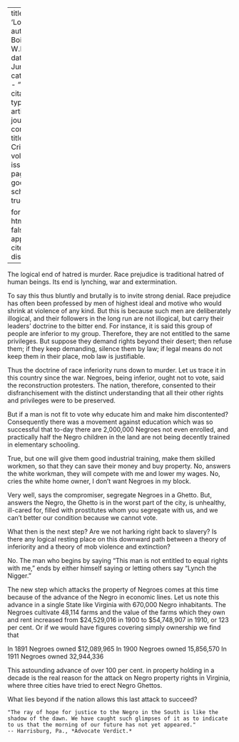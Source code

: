 
---
title: 'Logic'
author: Du Bois, W.E.B.
date: Jun. 1913
categories: 
  - ""
citation: 
  type: article-journal
  container-title: The Crisis
  volume: 6
  issue: 2
  page: 81
google-scholar: true

format:
  html:
    toc: false
    appendix-cite-as: display
---


The logical end of hatred is murder. Race prejudice is traditional hatred of human beings. Its end is lynching, war and extermination.

To say this thus bluntly and brutally is to invite strong denial. Race prejudice has often been professed by men of highest ideal and motive who would shrink at violence of any kind. But this is because such men are deliberately illogical, and their followers in the long run are not illogical, but carry their leaders' doctrine to the bitter end. For instance, it is said this group of people are inferior to my group. Therefore, they are not entitled to the same privileges. But suppose they demand rights beyond their desert; then refuse them; if they keep demanding, silence them by law; if legal means do not keep them in their place, mob law is justifiable.

Thus the doctrine of race inferiority runs down to murder. Let us trace it in this country since the war. Negroes, being inferior, ought not to vote, said the reconstruction protesters. The nation, therefore, consented to their disfranchisement with the distinct understanding that all their other rights and privileges were to be preserved.

But if a man is not fit to vote why educate him and make him discontented? Consequently there was a movement against education which was so successful that to-day there are 2,000,000 Negroes not even enrolled, and practically half the Negro children in the land are not being decently trained in elementary schooling.

True, but one will give them good industrial training, make them skilled workmen, so that they can save their money and buy property. No, answers the white workman, they will compete with me and lower my wages. No, cries the white home owner, I don't want Negroes in my block.

Very well, says the compromiser, segregate Negroes in a Ghetto. But, answers the Negro, the Ghetto is in the worst part of the city, is unhealthy, ill-cared for, filled with prostitutes whom you segregate with us, and we can't better our condition because we cannot vote.

What then is the next step? Are we not harking right back to slavery? Is there any logical resting place on this downward path between a theory of inferiority and a theory of mob violence and extinction?

No. The man who begins by saying "This man is not entitled to equal rights with me," ends by either himself saying or letting others say "Lynch the Nigger."

The new step which attacks the property of Negroes comes at this time because of the advance of the Negro in economic lines. Let us note this advance in a single State like Virginia with 670,000 Negro inhabitants. The Negroes cultivate 48,114 farms and the value of the farms which they own and rent increased from $24,529,016 in 1900 to $54,748,907 in 1910, or 123 per cent. Or if we would have figures covering simply ownership we find that

In 1891 Negroes owned $12,089,965
In 1900 Negroes owned 15,856,570
In 1911 Negroes owned 32,944,336

This astounding advance of over 100 per cent. in property holding in a decade is the real reason for the attack on Negro property rights in Virginia, where three cities have tried to erect Negro Ghettos.

What lies beyond if the nation allows this last attack to succeed?

```epigraph
"The ray of hope for justice to the Negro in the South is like the shadow of the dawn. We have caught such glimpses of it as to indicate to us that the morning of our future has not yet appeared."
-- Harrisburg, Pa., *Advocate Verdict.*
```

